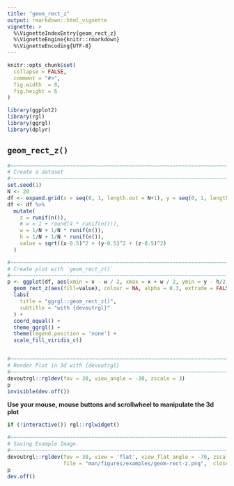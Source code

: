 ```yaml
---
title: "geom_rect_z"
output: rmarkdown::html_vignette
vignette: >
  %\VignetteIndexEntry{geom_rect_z}
  %\VignetteEngine{knitr::rmarkdown}
  %\VignetteEncoding{UTF-8}
---
```


```r
knitr::opts_chunk$set(
  collapse = FALSE,
  comment = "#>",
  fig.width  = 8,
  fig.height = 6
)
```

```r
library(ggplot2)
library(rgl)
library(ggrgl)
library(dplyr)
```


`geom_rect_z()`
-----------------------------------------------------------------------------


```r
#~~~~~~~~~~~~~~~~~~~~~~~~~~~~~~~~~~~~~~~~~~~~~~~~~~~~~~~~~~~~~~~~~~~~~~~~~~~~
# Create a dataset
#~~~~~~~~~~~~~~~~~~~~~~~~~~~~~~~~~~~~~~~~~~~~~~~~~~~~~~~~~~~~~~~~~~~~~~~~~~~~
set.seed(1)
N <- 20
df <- expand.grid(x = seq(0, 1, length.out = N+1), y = seq(0, 1, length.out = N+1))
df <- df %>%
  mutate(
    z = runif(n()),
    # w = 1 + round(4 * runif(n())),
    w = 1/N + 1/N * runif(n()),
    h = 1/N + 1/N * runif(n()), 
    value = sqrt((x-0.5)^2 + (y-0.5)^2 + (z-0.5)^2)
  )

#~~~~~~~~~~~~~~~~~~~~~~~~~~~~~~~~~~~~~~~~~~~~~~~~~~~~~~~~~~~~~~~~~~~~~~~~~~~~
# Create plot with `geom_rect_z()`
#~~~~~~~~~~~~~~~~~~~~~~~~~~~~~~~~~~~~~~~~~~~~~~~~~~~~~~~~~~~~~~~~~~~~~~~~~~~~
p <- ggplot(df, aes(xmin = x - w / 2, xmax = x + w / 2, ymin = y - h/2, ymax = y + h/2, z = z)) +
  geom_rect_z(aes(fill=value), colour = NA, alpha = 0.3, extrude = FALSE) +
  labs(
    title = "ggrgl::geom_rect_z()",
    subtitle = "with {devoutrgl}"
  ) + 
  coord_equal() + 
  theme_ggrgl() + 
  theme(legend.position = 'none') + 
  scale_fill_viridis_c()


#~~~~~~~~~~~~~~~~~~~~~~~~~~~~~~~~~~~~~~~~~~~~~~~~~~~~~~~~~~~~~~~~~~~~~~~~~~~~
# Render Plot in 3d with {devoutrgl}
#~~~~~~~~~~~~~~~~~~~~~~~~~~~~~~~~~~~~~~~~~~~~~~~~~~~~~~~~~~~~~~~~~~~~~~~~~~~~
devoutrgl::rgldev(fov = 30, view_angle = -30, zscale = 3)
p
invisible(dev.off())
```



**Use your mouse, mouse buttons and scrollwheel to manipulate the 3d plot**

```r
if (!interactive()) rgl::rglwidget()
```



```r
#~~~~~~~~~~~~~~~~~~~~~~~~~~~~~~~~~~~~~~~~~~~~~~~~~~~~~~~~~~~~~~~~~~~~~~~~~~~~~
# Saving Example Image.
#~~~~~~~~~~~~~~~~~~~~~~~~~~~~~~~~~~~~~~~~~~~~~~~~~~~~~~~~~~~~~~~~~~~~~~~~~~~~~
devoutrgl::rgldev(fov = 30, view = 'flat', view_flat_angle = -70, zscale = 6,
                  file = "man/figures/examples/geom-rect-z.png",  close_window = TRUE, dpi = 200)
p
dev.off()
```

